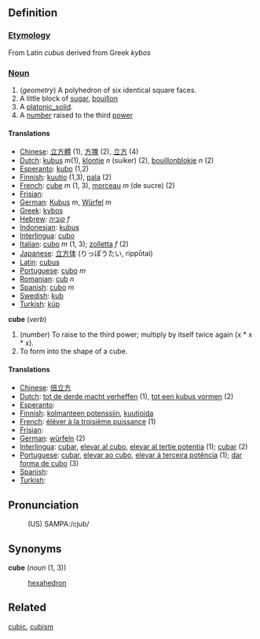 ==Definition==

===[[Etymology]]===

From Latin ''cubus'' derived from Greek ''kybos''

===[[Noun]]===

# (<i>geometry</i>) A polyhedron of six identical square faces.
# A little block of [[sugar]], [[bouillon]]
# A [[platonic_solid]].
# A [[number]] raised to the third [[power]]

====Translations====

*[[Chinese]]: [[立方體]] (1), [[方塊]] (2), [[立方]] (4)
*[[Dutch]]: [[kubus]] ''m''(1), [[klontje]] ''n'' (suiker) (2), [[bouillon]][[blokje]] ''n'' (2)
*[[Esperanto]]: [[kubo]] (1,2)
*[[Finnish]]: [[kuutio]] (1,3), [[pala]] (2)
*[[French]]: [[cube]] ''m'' (1, 3), [[morceau]] ''m'' (de sucre) (2)
*[[Frisian]]: [[]]
*[[German]]: [[Kubus]] ''m'', [[Würfel]] ''m''
*[[Greek]]: [[kybos]]
*[[Hebrew]]: [[קוביה]] ''f''
*[[Indonesian]]: [[kubus]]
*[[Interlingua]]: [[cubo]]
*[[Italian]]: [[cubo]] ''m'' (1, 3); [[zolletta]] ''f'' (2)
*[[Japanese]]: [[立方体]] (りっぽうたい, rippōtai)
*[[Latin]]: [[cubus]]
*[[Portuguese]]: [[cubo]] ''m''
*[[Romanian]]: [[cub]] ''n''
*[[Spanish]]: [[cubo]] ''m''
*[[Swedish]]: [[kub]]
*[[Turkish]]: [[küp]]

<b>cube</b> (<i>verb</i>)
# (<i>number</i>) To raise to the third power; multiply by itself twice again (x * x * x).
# To form into the shape of a cube.

====Translations====

*[[Chinese]]: [[倍]][[立方]]
*[[Dutch]]: [[tot de derde macht verheffen]] (1), [[tot een kubus vormen]] (2)
*[[Esperanto]]: [[]]
*[[Finnish]]: [[kolmanteen potenssiin]], [[kuutioida]]
*[[French]]: [[éléver à la troisième puissance]] (1)
*[[Frisian]]: [[]]
*[[German]]: [[würfeln]] (2)
*[[Interlingua]]: [[cubar]], [[elevar al cubo]], [[elevar al tertie potentia]] (1); [[cubar]] (2)
*[[Portuguese]]: [[cubar]], [[elevar ao cubo]], [[elevar à terceira potência]] (1); [[dar forma de cubo]] (3)
*[[Spanish]]: [[]]
*[[Turkish]]: [[]]

==Pronunciation==
:(US) SAMPA:/cjub/

==Synonyms==

<b>cube</b> (<i>noun</i> (1, 3))
: [[hexahedron]]

==Related==

[[cubic]], [[cubism]]